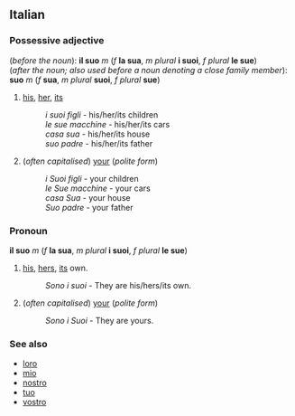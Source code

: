 ==Italian==
===Possessive adjective===
(''before the noun''): '''il suo''' ''m'' (''f'' '''la sua''', ''m plural'' '''i suoi''', ''f plural'' '''le sue''')<br>
(''after the noun; also used before a noun denoting a close family member''): '''suo''' ''m'' (''f'' '''sua''', ''m plural'' '''suoi''', ''f plural'' '''sue''')

#[[his]], [[her]], [[its]]
#:''i suoi figli'' - his/her/its children<!--masculine plural example before noun-->
#:''le sue macchine'' - his/her/its cars<!--feminine plural example before noun-->
#:''casa sua'' - his/her/its house<!--feminine singular example after noun-->
#:''suo padre'' - his/her/its father<!--masculine singular example before close family member-->
#(''often capitalised'') [[your]] (''polite form'')
#:''i Suoi figli'' - your children<!--masculine plural example before noun-->
#:''le Sue macchine'' - your cars<!--feminine plural example before noun-->
#:''casa Sua'' - your house<!--feminine singular example after noun-->
#:''Suo padre'' - your father<!--masculine singular example before close family member-->

===Pronoun===
'''il suo''' ''m'' (''f'' '''la sua''', ''m plural'' '''i suoi''', ''f plural'' '''le sue''')

#[[his]], [[hers]], [[its]] own.
#:''Sono i suoi'' - They are his/hers/its own.
#(''often capitalised'') [[your]] (''polite form'')
#:''Sono i Suoi'' - They are yours.

===See also===
*[[loro]]
*[[mio]]
*[[nostro]]
*[[tuo]]
*[[vostro]]
